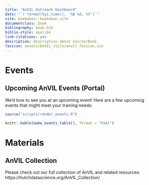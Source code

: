 ```yaml
---
title: "AnVIL Outreach Dashboard"
date: "`r format(Sys.time(), '%B %d, %Y')`"
site: bookdown::bookdown_site
documentclass: book
bibliography: book.bib
biblio-style: apalike
link-citations: yes
description: Description about Course/Book.
favicon: assets/AnVIL_style/anvil_favicon.ico
---
```



# Events

## Upcoming AnVIL Events (Portal) {-}

We'd love to see you at an upcoming event! Here are a few upcoming events that might meet your training needs:

```r
source("scripts/render_events.R")

knitr::kable(make_events_table(), format = "html")
```

# Materials

## AnVIL Collection {-}

Please check out our full collection of AnVIL and related resources: https://hutchdatascience.org/AnVIL_Collection/
